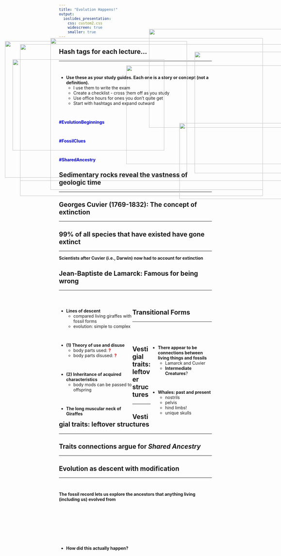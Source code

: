 ```yaml
---
title: "Evolution Happens!"
output: 
  ioslides_presentation:
    css: custom2.css
    widescreen: true
    smaller: true
---
```


## Hash tags for each lecture...
<hr>
<br/>

* **Use these as your study guides. Each one is a story or concept (not a definition).**
    + I use them to write the exam
    + Create a checklist - cross them off as you study
    + Use office hours for ones you don't quite get
    + Start with hashtags and expand outward

<br/>

<span style="color:blue">**#EvolutionBeginnings**</span>

<br/>

<span style="color:blue">**#FossilClues**</span>

<br/>

<span style="color:blue">**#SharedAncestry**</span>

## Sedimentary rocks reveal the vastness of geologic time
<hr>

<IMG STYLE="position:absolute; TOP:180px; LEFT:200px; WIDTH:700px; HEIGHT:500px" SRC="images/SedimentaryStrata.jpg">

## Georges Cuvier (1769-1832): The concept of extinction
<hr>

<IMG STYLE="position:absolute; TOP:180px; LEFT:200px; WIDTH:700px; HEIGHT:500px" SRC="images/mastodon.jpg">

## 99% of all species that have existed have gone extinct
<hr>
**Scientists after Cuvier (i.e., Darwin) now had to account for extinction**
<IMG STYLE="position:absolute; TOP:200px; LEFT:100px; WIDTH:900px; HEIGHT:450px" SRC="images/extinct.png">

## Jean-Baptiste de Lamarck: Famous for being wrong
<hr>
<br/>

<div style="float: left; width: 48%;">

* **Lines of descent**
    + compared living giraffes  with fossil forms
    + evolution: simple to complex

<br/>

* **(1) Theory of use and disuse**
    + body parts used: **<span style="color:red">?</span>**
    + body parts disused: **<span style="color:red">?</span>**

<br/>

* **(2) Inheritance of acquired characteristics**
    + body mods can be passed to offspring
    
<br/>

* **The long muscular neck of Giraffes**

</div>

<IMG STYLE="position:absolute; TOP:150px; LEFT:525px; WIDTH:550px; HEIGHT:325px" SRC="images/giraffe.jpg">

<IMG STYLE="position:absolute; TOP:460px; LEFT:625px; WIDTH:350px; HEIGHT:250px" SRC="images/bonsai.jpg">

## Transitional Forms
<hr>
<br/>
<br/>

<IMG STYLE="position:absolute; TOP:250px; LEFT:75px; WIDTH:500px; HEIGHT:300px" SRC="images/nostril_migration.gif">

<div style="float: right; width: 40%;">

* **There appear to be connections between living things and fossils**
    + Lamarck and Cuvier
    + **Intermediate Creatures**?


<br/>

* **Whales: past and present**
    + nostrils
    + pelvis
    + hind limbs!
    + unique skulls

</div>

## Vestigial traits: leftover structures
<hr>

<IMG STYLE="position:absolute; TOP:190px; LEFT:50px; WIDTH:600px; HEIGHT:450px" SRC="images/whales2.jpg">

## Vestigial traits: leftover structures
<hr>

<IMG STYLE="position:absolute; TOP:190px; LEFT:50px; WIDTH:600px; HEIGHT:450px" SRC="images/whales2.jpg">

<IMG STYLE="position:absolute; TOP:225px; LEFT:675px; WIDTH:400px; HEIGHT:400px" SRC="images/humans.jpg">

## Traits connections argue for *Shared Ancestry*
<hr>

<IMG STYLE="position:absolute; TOP:200px; LEFT:100px; WIDTH:800px; HEIGHT:500px" SRC="images/TransitionToSea.jpg">

## Evolution as descent with modification
<hr>
<br/>

**The fossil record lets us explore the ancestors that anything living (including us) evolved from**

<br/>
<br/>
<br/>
<br/>
<br/>
<br/>

<div style="float: left; width: 48%;">

* **How did this actually happen?**

</div>

<IMG STYLE="position:absolute; TOP:270px; LEFT:450px; WIDTH:550px; HEIGHT:325px" SRC="images/giraffe.jpg">
